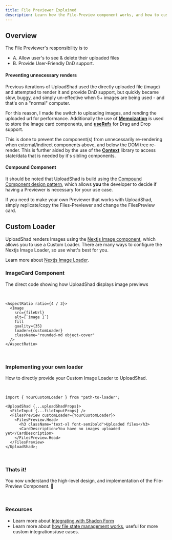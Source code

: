 ```yaml
---
title: File Previewer Explained
description: Learn how the File-Preview component works, and how to customize it for your needs.
---
```


## Overview

The File Previewer's responsibility is to

- A. Allow user's to see & delete their uploaded files
- B. Provide User-Friendly DnD support.

#### Preventing unnecessary renders

Previous iterations of UploadShad used the directly uploaded file (image) and attempted to render it and provide
DnD support, but quickly became slow, buggy, and simply un-effective when 5+ images are being used - and that's on a "normal" computer.

For this reason, I made the switch to uploading images, and rending the uploaded url for performance.
Additionally the use of [**Memoization**](https://react.dev/reference/react/useMemo) is used to store the
Image card components, and [**useRef**s](https://react.dev/reference/react/useRef) for Drag and Drop support.

This is done to prevent the component(s) from unnecessarily re-rendering when external/indirect components above, and below
the DOM tree re-render. This is further aided by the use of the [**Context**](https://react.dev/learn/scaling-up-with-reducer-and-context)
library to access state/data that is needed by it's sibling components.

#### Compound Component

It should be noted that UploadShad is build using the [Compound Component design pattern](https://www.smashingmagazine.com/2021/08/compound-components-react/),
which allows **you** the developer to decide if having a Previewer is necessary for your use case.

If you need to make your own Previewer that works with UploadShad, simply replicate/copy the Files-Previewer and
change the FilesPreview card.

## Custom Loader

UploadShad renders Images using the [Nextjs Image component](https://nextjs.org/docs/app/api-reference/components/image), which allows you to use a Custom Loader.
There are many ways to configure the Nextjs Image Loader, so use what's best for you.

Learn more about [Nextjs Image Loader](https://nextjs.org/docs/app/api-reference/components/image#loaderfile).

### ImageCard Component

The direct code showing how UploadShad displays image previews

<br />

```tsx
<AspectRatio ratio={4 / 3}>
  <Image
    src={fileUrl}
    alt={`image 1`}
    fill
    quality={35}
    loader={customLoader}
    className="rounded-md object-cover"
  />
</AspectRatio>
```

<br />

### Implementing your own loader

How to directly provide your Custom Image Loader to UploadShad.

<br />

```tsx
import { YourCustomLoader } from "path-to-loader";

<UploadShad {...uploadShadProps}>
  <FileInput {...fileInputProps} />
  <FilesPreview customLoader={YourCustomLoader}>
    <FilesPreview.Head>
      <h3 className="text-xl font-semibold">Uploaded files</h3>
      <CardDescription>You have no images uploaded yet</CardDescription>
    </FilesPreview.Head>
  </FilesPreview>
</UploadShad>;
```

<br />

### Thats it!

You now understand the high-level design, and implementation of the File-Preview Component. 🎉

<br />

### Resources

- Learn more about [Integrating with Shadcn Form](/uploadshad-shadcn-form-integration)
- Learn more about [how file state management works](/uploadshad/advanced-usage/file-state-management), useful for more custom integrations/use cases.
